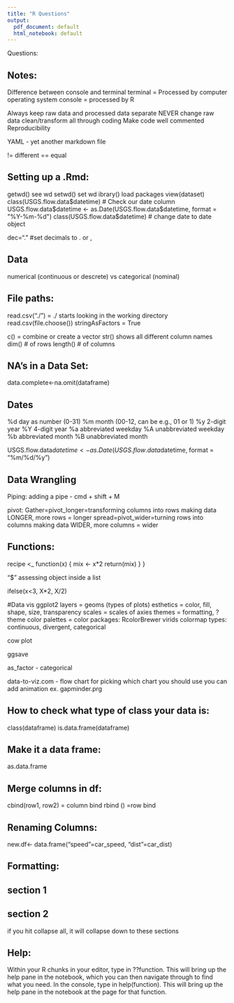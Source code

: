 ```yaml
---
title: "R Questions"
output:
  pdf_document: default
  html_notebook: default
---
```


Questions:


## Notes:
Difference between console and terminal
terminal = Processed by computer operating system
console = processed by R

Always keep raw data and processed data separate
NEVER change raw data
clean/transform all through coding
Make code well commented
Reproducibility

YAML - yet another markdown file

!= different
== equal

## Setting up a .Rmd:
getwd() see wd
setwd() set wd
ibrary() load packages
view(dataset)
class(USGS.flow.data$datetime) # Check our date column
USGS.flow.data$datetime <- as.Date(USGS.flow.data$datetime, format = "%Y-%m-%d") 
class(USGS.flow.data$datetime) # change date to date object

dec="." #set decimals to . or ,

## Data
numerical (continuous or descrete) vs categorical (nominal)

## File paths:
read.csv("./")    = ./ starts looking in the working directory
read.csv(file.choose())
stringAsFactors = True

c() = combine or create a vector
str() shows all different column names
dim() # of rows
length() # of columns

## NA's in a Data Set:
data.complete<-na.omit(dataframe)

## Dates
%d  day as number (0-31)
%m  month (00-12, can be e.g., 01 or 1)
%y  2-digit year
%Y  4-digit year
%a  abbreviated weekday
%A  unabbreviated weekday
%b  abbreviated month
%B  unabbreviated month

USGS.flow.data$datetime <- as.Date(USGS.flow.data$datetime, format = "%m/%d/%y") 

## Data Wrangling
Piping:
adding a pipe -  cmd + shift + M

pivot:
Gather=pivot_longer=transforming columns into rows making data LONGER, more rows = longer
spread=pivot_wider=turning rows into columns making data WIDER, more columns = wider

## Functions:
recipe <_ function(x) {
  mix <- x*2
  return(mix)
}
}

"$" assessing object inside a list

ifelse(x<3, X*2, X/2)

#Data vis
ggplot2
layers = geoms (types of plots)
esthetics = color, fill, shape, size, transparency
scales = scales of axies 
themes = formatting, ?theme
color palettes = color packages: RcolorBrewer virids colormap
  types: continuous, divergent, categorical
  
cow plot

ggsave

as_factor - categorical

data-to-viz.com - flow chart for picking which chart you should use
you can add animation ex. gapminder.prg


## How to check what type of class your data is:
class(dataframe)
is.data.frame(dataframe)

## Make it a data frame:
as.data.frame

## Merge columns in df:
cbind(row1, row2) = column bind
rbind () =row bind

## Renaming Columns:
new.df<- data.frame("speed"=car_speed, "dist"=car_dist)

## Formatting:
## section 1
## section 2
if you hit collapse all, it will collapse down to these sections

## Help:
Within your R chunks in your editor, type in ??function. This will bring up the help pane in the notebook, which you can then navigate through to find what you need.
In the console, type in help(function). This will bring up the help pane in the notebook at the page for that function.
